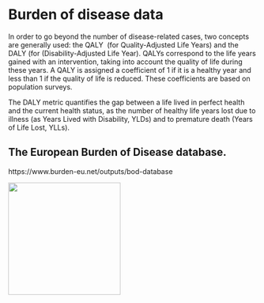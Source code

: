 # Burden of disease data

In order to go beyond the number of disease-related cases, two concepts are generally used: the QALY  (for Quality-Adjusted Life Years) and the DALY (for (Disability-Adjusted Life Year). QALYs correspond to the life years gained with an intervention, taking into account the quality of life during these years. A QALY is assigned a coefficient of 1 if it is a healthy year and less than 1 if the quality of life is reduced. These coefficients are based on population surveys.

The DALY metric quantifies the gap between a life lived in perfect health and the current health status, as the number of healthy life years lost due to illness (as Years Lived with Disability, YLDs) and to premature death (Years of Life Lost, YLLs).

## The **European Burden of Disease database.**

https://www.burden-eu.net/outputs/bod-database

![](images/wip.png){width="227"}
